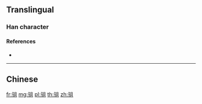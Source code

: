 {{character info/new}}
{{also|駔}}
==Translingual==

===Han character===
{{Han char|rn=187|rad=马|as=05|sn=8|four=|canj=NMBM|ids=⿰马且}}

====References====
* {{Han ref|kx=1447.241|hdz=74547.010|uh=9A75|ud=39541}}

----

==Chinese==
{{zh-see|駔}}

[[fr:驵]]
[[mg:驵]]
[[pl:驵]]
[[th:驵]]
[[zh:驵]]